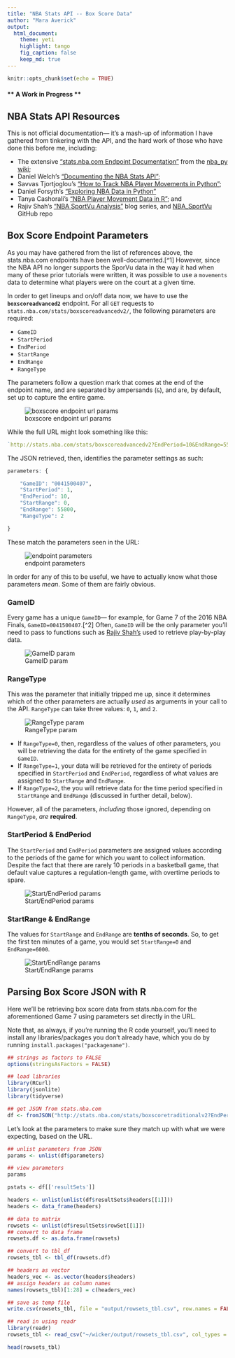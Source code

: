 ```yaml
---
title: "NBA Stats API -- Box Score Data"
author: "Mara Averick"
output: 
  html_document:
    theme: yeti
    highlight: tango
    fig_caption: false
    keep_md: true
---
```


```r
knitr::opts_chunk$set(echo = TRUE)
```

#### ** **A Work in Progress** **

## NBA Stats API Resources

This is not official documentation— it's a mash-up of information I have gathered from tinkering with the API, and the hard work of those who have done this before me, including:

* The extensive [“stats.nba.com Endpoint Documentation”](https://github.com/seemethere/nba_py/wiki/stats.nba.com-Endpoint-Documentation) from the [nba_py wiki](https://github.com/seemethere/nba_py/wiki/Completed-Work-Log);
* Daniel Welch's [“Documenting the NBA Stats API”](http://danielwelch.github.io/documenting-the-nba-stats-api.html);
* Savvas Tjortjoglou's [“How to Track NBA Player Movements in Python”](http://savvastjortjoglou.com/nba-play-by-play-movements.html);
* Daniel Forsyth's [“Exploring NBA Data in Python”](http://www.danielforsyth.me/exploring_nba_data_in_python/)
*  Tanya Cashorali's [“NBA Player Movement Data in R”](http://tcbanalytics.com/blog/nba-movement-data-R.html#.WCncXdwwd_x); and
* Rajiv Shah's [“NBA SportVu Analysis”](http://projects.rajivshah.com/blog/2016/04/02/sportvu_analysis/) blog series, and [NBA_SportVu](https://github.com/rajshah4/NBA_SportVu) GitHub repo

## Box Score Endpoint Parameters

As you may have gathered from the list of references above, the stats.nba.com endpoints have been well-documented.[^1] However, since the NBA API no longer supports the SporVu data in the way it had when many of these prior tutorials were written, it was possible to use a `movements` data to determine what players were on the court at a given time. 

In order to get lineups and on/off data now, we have to use the **`boxscoreadvanced2`** endpoint. For all `GET` requests to `stats.nba.com/stats/boxscoreadvancedv2/`, the following parameters are required:  

  * `GameID`
  * `StartPeriod`
  * `EndPeriod`
  * `StartRange`
  * `EndRange`
  * `RangeType`

The parameters follow a question mark that comes at the end of the endpoint name, and are separated by ampersands (`&`), and are, by default, set up to capture the entire game. 

![boxscore endpoint url params](nba_stats_scraping_files/images/boxscorev2_url1.png)  

While the full URL might look something like this:

```r
`http://stats.nba.com/stats/boxscoreadvancedv2?EndPeriod=10&EndRange=55800&GameID=0041500407&RangeType=2&StartPeriod=1&StartRange=0`
```

The JSON retrieved, then, identifies the parameter settings as such:
```r
parameters: {

    "GameID": "0041500407",
    "StartPeriod": 1,
    "EndPeriod": 10,
    "StartRange": 0,
    "EndRange": 55800,
    "RangeType": 2

}
```

These match the parameters seen in the URL:

![endpoint parameters](nba_stats_scraping_files/images/boxscorev2_params.png)

In order for any of this to be useful, we have to actually know what those parameters _mean_. Some of them are fairly obvious. 

### GameID  

Every game has a unique `GameID`— for example, for Game 7 of the 2016 NBA Finals, `GameID=0041500407`.[^2] Often, `GameID` will be the only parameter you'll need to pass to functions such as [Rajiv Shah's](https://github.com/rajshah4/NBA_SportVu) used to retrieve play-by-play data. 

![GameID param](nba_stats_scraping_files/images/boxscorev2_GameID.png)

### RangeType

This was the parameter that initially tripped me up, since it determines which of the other parameters are actually _used_ as arguments in your call to the API. `RangeType` can take three values: `0`, `1`, and `2`.

![RangeType param](nba_stats_scraping_files/images/boxscoreadv2_RangeType.png)

* If `RangeType=0`, then, regardless of the values of other parameters, you will be retrieving the data for the entirety of the game specified in `GameID`.  
* If `RangeType=1`, your data will be retrieved for the entirety of periods specified in `StartPeriod` and `EndPeriod`, regardless of what values are assigned to `StartRange` and `EndRange`.
* If `RangeType=2`, the you will retrieve data for the time period specified in `StartRange` and `EndRange` (discussed in further detail, below).

However, all of the parameters, _including_ those ignored, depending on `RangeType`, _are_ **required**. 


### StartPeriod & EndPeriod  

The `StartPeriod` and `EndPeriod` parameters are assigned values according to the periods of the game for which you want to collect information. Despite the fact that there are rarely 10 periods in a basketball game, that default value captures a regulation-length game, with overtime periods to spare. 

![Start/EndPeriod params](nba_stats_scraping_files/images/boxscorev2_StartEndPeriod.png)

### StartRange & EndRange  

The values for `StartRange` and `EndRange` are **tenths of seconds**. So, to get the first ten minutes of a game, you would set `StartRange=0` and `EndRange=6000`. 

![Start/EndRange params](nba_stats_scraping_files/images/boxscorev2_StartEndRange.png)

## Parsing Box Score JSON with R

Here we'll be retrieving box score data from stats.nba.com for the aforementioned Game 7 using parameters set directly in the URL.  

Note that, as always, if you're running the R code yourself, you'll need to install any libraries/packages you don't already have, which you do by running `install.packages("packagename")`.  

```r
## strings as factors to FALSE
options(stringsAsFactors = FALSE)

## load libraries
library(RCurl)
library(jsonlite)
library(tidyverse)

## get JSON from stats.nba.com
df <- fromJSON("http://stats.nba.com/stats/boxscoretraditionalv2?EndPeriod=10&EndRange=55800&GameID=0041500407&RangeType=2&StartPeriod=1&StartRange=0")
```

Let's look at the parameters to make sure they match up with what we were expecting, based on the URL.

```r
## unlist parameters from JSON
params <- unlist(df$parameters)

## view parameters
params
```

```r
pstats <- df[['resultSets']]

headers <- unlist(unlist(df$resultSets$headers[[1]]))
headers <- data_frame(headers)

## data to matrix
rowsets <- unlist(df$resultSets$rowSet[[1]])
## convert to data frame
rowsets.df <- as.data.frame(rowsets)

## convert to tbl_df
rowsets_tbl <- tbl_df(rowsets.df)

## headers as vector 
headers_vec <- as.vector(headers$headers)
## assign headers as column names
names(rowsets_tbl)[1:28] = c(headers_vec)
```

```r
## save as temp file
write.csv(rowsets_tbl, file = "output/rowsets_tbl.csv", row.names = FALSE)
```

```r
## read in using readr
library(readr)
rowsets_tbl <- read_csv("~/wicker/output/rowsets_tbl.csv", col_types = cols(MIN = col_character()))

head(rowsets_tbl)

```

